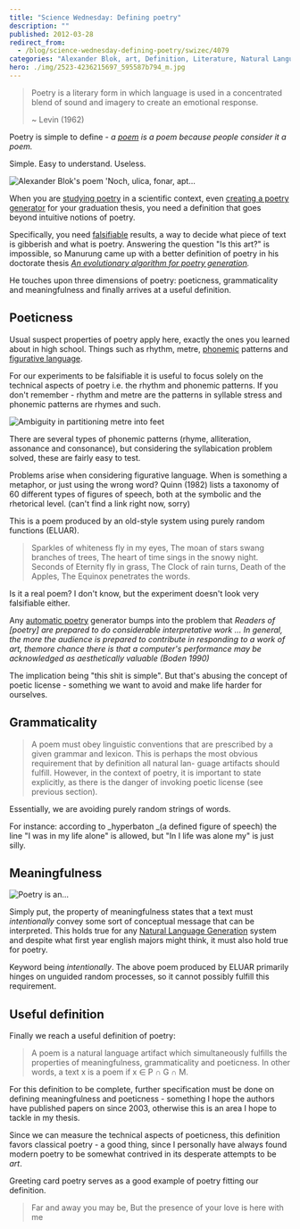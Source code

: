 ```yaml
---
title: "Science Wednesday: Defining poetry"
description: ""
published: 2012-03-28
redirect_from:
  - /blog/science-wednesday-defining-poetry/swizec/4079
categories: "Alexander Blok, art, Definition, Literature, Natural Language Generation, Online Writing, Poetry, Uncategorized"
hero: ./img/2523-4236215697_595587b794_m.jpg
---
```


> Poetry is a literary form in which language is used in a concentrated blend of sound and imagery to create an emotional response.
>
> ~ Levin (1962)

Poetry is simple to define - _a [poem](http://en.wikipedia.org/wiki/Poetry "Poetry") is a poem because people consider it a poem._

Simple. Easy to understand. Useless.

![Alexander Blok's poem 'Noch, ulica, fonar, apt...](./img/Alexander-Bloks-poem-Noch-ulica-fonar-apt397jic.jpeg "Alexander Blok's poem 'Noch, ulica, fonar, apt...")

When you are [studying poetry](https://swizec.com/blog/science-wednesday-towards-a-computational-model-of-poetry-generation/) in a scientific context, even [creating a poetry generator](https://github.com/Swizec/Le-Thesis) for your graduation thesis, you need a definition that goes beyond intuitive notions of poetry.

Specifically, you need [falsifiable](http://en.wikipedia.org/wiki/Falsifiability "Falsifiability") results, a way to decide what piece of text is gibberish and what is poetry. Answering the question "Is this art?" is impossible, so Manurung came up with a better definition of poetry in his doctorate thesis _[An evolutionary algorithm for poetry generation](http://academic.research.microsoft.com/Paper/2348039.aspx)._

He touches upon three dimensions of poetry: poeticness, grammaticality and meaningfulness and finally arrives at a useful definition.

## Poeticness

Usual suspect properties of poetry apply here, exactly the ones you learned about in high school. Things such as rhythm, metre, [phonemic](http://en.wikipedia.org/wiki/Phoneme "Phoneme") patterns and [figurative language](http://en.wikipedia.org/wiki/Literal_and_figurative_language "Literal and figurative language").

For our experiments to be falsifiable it is useful to focus solely on the technical aspects of poetry i.e. the rhythm and phonemic patterns. If you don't remember - rhythm and metre are the patterns in syllable stress and phonemic patterns are rhymes and such.

![Ambiguity in partitioning metre into feet](https://swizec.com/wp-content/uploads/2012/03/metre.png "Ambiguity in partitioning metre into feet")

There are several types of phonemic patterns (rhyme, alliteration, assonance and consonance), but considering the syllabication problem solved, these are fairly easy to test.

Problems arise when considering figurative language. When is something a metaphor, or just using the wrong word? Quinn (1982) lists a taxonomy of 60 different types of figures of speech, both at the symbolic and the rhetorical level. (can't find a link right now, sorry)

This is a poem produced by an old-style system using purely random functions (ELUAR).

> Sparkles of whiteness fly in my eyes, The moan of stars swang branches of trees, The heart of time sings in the snowy night. Seconds of Eternity fly in grass, The Clock of rain turns, Death of the Apples, The Equinox penetrates the words.

Is it a real poem? I don't know, but the experiment doesn't look very falsifiable either.

Any [automatic poetry](http://en.wikipedia.org/wiki/Surrealist_techniques "Surrealist techniques") generator bumps into the problem that _Readers of \[poetry] are prepared to do considerable interpretative work ... In general, the more the audience is prepared to contribute in responding to a work of art, themore chance there is that a computer's performance may be acknowledged as aesthetically valuable (Boden 1990)_

The implication being "this shit is simple". But that's abusing the concept of poetic license - something we want to avoid and make life harder for ourselves.

## Grammaticality

> A poem must obey linguistic conventions that are prescribed by a given grammar and lexicon. This is perhaps the most obvious requirement that by definition all natural lan- guage artifacts should fulfill. However, in the context of poetry, it is important to state explicitly, as there is the danger of invoking poetic license (see previous section).

Essentially, we are avoiding purely random strings of words.

For instance: according to _hyperbaton _(a defined figure of speech) the line "I was in my life alone" is allowed, but "In I life was alone my" is just silly.

## Meaningfulness

![Poetry is an...](./img/2523-4236215697_595587b794_m.jpg "Poetry is an...")

Simply put, the property of meaningfulness states that a text must _intentionally_ convey some sort of conceptual message that can be interpreted. This holds true for any [Natural Language Generation](http://en.wikipedia.org/wiki/Natural_language_generation "Natural language generation") system and despite what first year english majors might think, it must also hold true for poetry.

Keyword being _intentionally_. The above poem produced by ELUAR primarily hinges on unguided random processes, so it cannot possibly fulfill this requirement.

## Useful definition

Finally we reach a useful definition of poetry:

> A poem is a natural language artifact which simultaneously fulfills the properties of meaningfulness, grammaticality and poeticness. In other words, a text x is a poem if x ∈ P ∩ G ∩ M.

For this definition to be complete, further specification must be done on defining meaningfulness and poeticness - something I hope the authors have published papers on since 2003, otherwise this is an area I hope to tackle in my thesis.

Since we can measure the technical aspects of poeticness, this definition favors classical poetry - a good thing, since I personally have always found modern poetry to be somewhat contrived in its desperate attempts to be _art_.

Greeting card poetry serves as a good example of poetry fitting our definition.

> Far and away you may be, But the presence of your love is here with me

